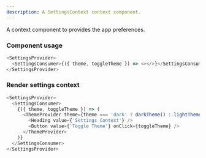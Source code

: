 ```yaml
---
description: A SettingsContext context component.
---
```



A context component to provides the app preferences.

### Component usage

```js
<SettingsProvider>
  <SettingsConsumer>{({ theme, toggleTheme }) => <></>}</SettingsConsumer>
</SettingsProvider>
```

### Render settings context

```js live
<SettingsProvider>
  <SettingsConsumer>
    {({ theme, toggleTheme }) => (
      <ThemeProvider theme={theme === 'dark' ? darkTheme() : lightTheme()}>
        <Heading value={'Settings Context'} />
        <Button value={'Toggle Theme'} onClick={toggleTheme} />
      </ThemeProvider>
    )}
  </SettingsConsumer>
</SettingsProvider>
```
